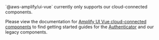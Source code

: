 
<Alert variation="info" marginBottom="1rem">
  <Text>`@aws-amplify/ui-vue` currently only supports our cloud-connected components.</Text>
</Alert>

Please view the documentation for [Amplify UI Vue cloud-connected components](/vue/components) 
to find getting started guides for the [Authenticator](/vue/components/authenticator#quick-start) and our legacy components.
